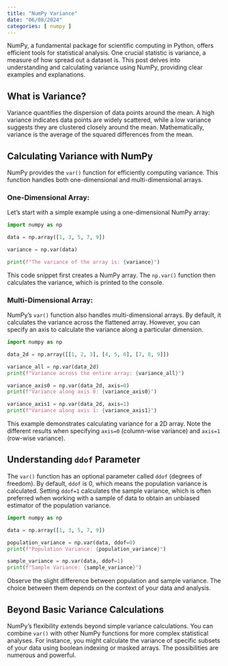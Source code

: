 ```yaml
---
title: "NumPy Variance"
date: "06/08/2024"
categories: [ numpy ]
---
```



NumPy, a fundamental package for scientific computing in Python, offers efficient tools for statistical analysis.  One crucial statistic is variance, a measure of how spread out a dataset is. This post delves into understanding and calculating variance using NumPy, providing clear examples and explanations.


## What is Variance?

Variance quantifies the dispersion of data points around the mean. A high variance indicates data points are widely scattered, while a low variance suggests they are clustered closely around the mean.  Mathematically, variance is the average of the squared differences from the mean.


## Calculating Variance with NumPy

NumPy provides the `var()` function for efficiently computing variance. This function handles both one-dimensional and multi-dimensional arrays.

### One-Dimensional Array:

Let's start with a simple example using a one-dimensional NumPy array:

```python
import numpy as np

data = np.array([1, 3, 5, 7, 9])

variance = np.var(data)

print(f"The variance of the array is: {variance}") 
```

This code snippet first creates a NumPy array. The `np.var()` function then calculates the variance, which is printed to the console.


### Multi-Dimensional Array:

NumPy's `var()` function also handles multi-dimensional arrays.  By default, it calculates the variance across the flattened array.  However, you can specify an axis to calculate the variance along a particular dimension.

```python
import numpy as np

data_2d = np.array([[1, 2, 3], [4, 5, 6], [7, 8, 9]])

variance_all = np.var(data_2d)
print(f"Variance across the entire array: {variance_all}")

variance_axis0 = np.var(data_2d, axis=0)
print(f"Variance along axis 0: {variance_axis0}")

variance_axis1 = np.var(data_2d, axis=1)
print(f"Variance along axis 1: {variance_axis1}")
```

This example demonstrates calculating variance for a 2D array.  Note the different results when specifying `axis=0` (column-wise variance) and `axis=1` (row-wise variance).


##  Understanding `ddof` Parameter

The `var()` function has an optional parameter called `ddof` (degrees of freedom).  By default, `ddof` is 0, which means the population variance is calculated.  Setting `ddof=1` calculates the sample variance, which is often preferred when working with a sample of data to obtain an unbiased estimator of the population variance.

```python
import numpy as np

data = np.array([1, 3, 5, 7, 9])

population_variance = np.var(data, ddof=0)
print(f"Population Variance: {population_variance}")

sample_variance = np.var(data, ddof=1)
print(f"Sample Variance: {sample_variance}")
```

Observe the slight difference between population and sample variance.  The choice between them depends on the context of your data and analysis.

##  Beyond Basic Variance Calculations

NumPy's flexibility extends beyond simple variance calculations. You can combine `var()` with other NumPy functions for more complex statistical analyses.  For instance, you might calculate the variance of specific subsets of your data using boolean indexing or masked arrays.  The possibilities are numerous and powerful.

